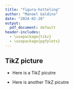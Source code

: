 ```yaml
---
title: "figura-hotteling"
author: "Manoel Galdino"
date: "2024-02-28"
output:
  pdf_document: default
header-includes: 
  - \usepackage{tikz}
  - \usepackage{pgfplots}
---
```

## TikZ picture
- Here is a TikZ picutre

\begin{tikzpicture}
\draw (0,0) circle (2cm);
\end{tikzpicture}

- Here is another TikZ picutre

\begin{tikzpicture}
\begin{axis}[xmax=9,ymax=9, samples=50]
  \addplot[blue, ultra thick] (x,x*x);
  \addplot[red,  ultra thick] (x*x,x);
\end{axis}
\end{tikzpicture}